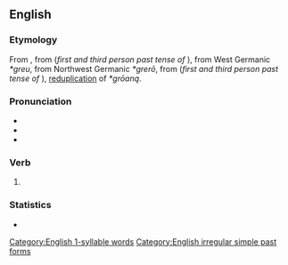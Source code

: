 ==English==

===Etymology===
From {{inherited|en|enm|grew}}, from {{inherited|en|ang|grēow}} (''first and third person past tense of'' {{m|ang|grōwan}}), from West Germanic ''*greu'', from Northwest Germanic ''*grerō'', from {{inherited|en|gem-pro|*gegrō}} (''first and third person past tense of'' {{m|gem-pro|*grōaną}}), [[Appendix:Glossary#reduplication|reduplication]] of ''*grōaną''.

===Pronunciation===
* {{IPA|/ɡɹuː/|lang=en}}
* {{audio|en-us-grew.ogg|Audio (US)|lang=en}}
* {{rhymes|uː|lang=en}}

===Verb===
{{head|en|verb form}}

# {{en-simple past of|grow}}

===Statistics===
* {{rank|getting|stay|months|677|grew|boys|joy|green}}

[[Category:English 1-syllable words]]
[[Category:English irregular simple past forms]]